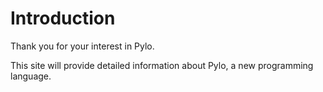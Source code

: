 # Introduction
Thank you for your interest in Pylo.

This site will provide detailed information about Pylo, a new programming language.